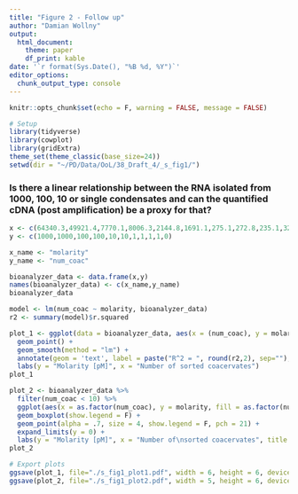 ```yaml
---
title: "Figure 2 - Follow up"
author: "Damian Wollny"
output:
  html_document:
    theme: paper
    df_print: kable
date: '`r format(Sys.Date(), "%B %d, %Y")`'
editor_options: 
  chunk_output_type: console
---
```


```r
knitr::opts_chunk$set(echo = F, warning = FALSE, message = FALSE)
```

```r
# Setup
library(tidyverse)
library(cowplot)
library(gridExtra)
theme_set(theme_classic(base_size=24))
setwd(dir = "~/PD/Data/OoL/38_Draft_4/_s_fig1/")
```

### Is there a linear relationship between the RNA isolated from 1000, 100, 10 or single condensates and can the quantified cDNA (post amplification) be a proxy for that?

```r
x <- c(64340.3,49921.4,7770.1,8006.3,2144.8,1691.1,275.1,272.8,235.1,327.3,78.5)
y <- c(1000,1000,100,100,10,10,1,1,1,1,0)

x_name <- "molarity"
y_name <- "num_coac"

bioanalyzer_data <- data.frame(x,y)
names(bioanalyzer_data) <- c(x_name,y_name)
bioanalyzer_data

model <- lm(num_coac ~ molarity, bioanalyzer_data) 
r2 <- summary(model)$r.squared

plot_1 <- ggplot(data = bioanalyzer_data, aes(x = (num_coac), y = molarity)) +
  geom_point() +
  geom_smooth(method = "lm") +
  annotate(geom = 'text', label = paste("R^2 = ", round(r2,2), sep=""), x = 12, y = 6e4, hjust = -.0, vjust = 0, size = 8) +
  labs(y = "Molarity [pM]", x = "Number of sorted coacervates")
plot_1

plot_2 <- bioanalyzer_data %>% 
  filter(num_coac < 10) %>% 
  ggplot(aes(x = as.factor(num_coac), y = molarity, fill = as.factor(num_coac))) +
  geom_boxplot(show.legend = F) + 
  geom_point(alpha = .7, size = 4, show.legend = F, pch = 21) +
  expand_limits(y = 0) +
  labs(y = "Molarity [pM]", x = "Number of\nsorted coacervates", title = "cDNA yield")
plot_2
```

```r
# Export plots
ggsave(plot_1, file="./s_fig1_plot1.pdf", width = 6, height = 6, device = "pdf")
ggsave(plot_2, file="./s_fig1_plot2.pdf", width = 5, height = 6, device = "pdf")
```

